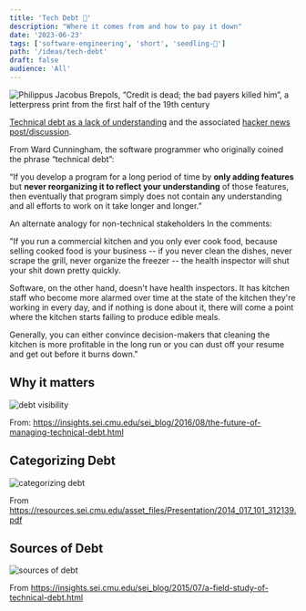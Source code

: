 ```yaml
---
title: 'Tech Debt 💸'
description: "Where it comes from and how to pay it down"
date: '2023-06-23'
tags: ['software-engineering', 'short', 'seedling-🌱']
path: '/ideas/tech-debt'
draft: false
audience: 'All'
---
```


![Philippus Jacobus Brepols, “Credit is dead; the bad payers killed him”, a letterpress print from the first half of the 19th century](Credit_est_mort.jpg)

[Technical debt as a lack of understanding](https://daverupert.com/2020/11/technical-debt-as-a-lack-of-understanding/) and the associated [hacker news post/discussion](https://news.ycombinator.com/item?id=25008587).

From Ward Cunningham, the software programmer who originally coined the phrase “technical debt”:

“If you develop a program for a long period of time by **only adding features** but **never reorganizing it to reflect your understanding** of those features, then eventually that program simply does not contain any understanding and all efforts to work on it take longer and longer.” 

An alternate analogy for non-technical stakeholders In the comments: 

"If you run a commercial kitchen and you only ever cook food, because selling cooked food is your business -- if you never clean the dishes, never scrape the grill, never organize the freezer -- the health inspector will shut your shit down pretty quickly.

Software, on the other hand, doesn't have health inspectors. It has kitchen staff who become more alarmed over time at the state of the kitchen they're working in every day, and if nothing is done about it, there will come a point where the kitchen starts failing to produce edible meals.

Generally, you can either convince decision-makers that cleaning the kitchen is more profitable in the long run or you can dust off your resume and get out before it burns down."

## Why it matters

![debt visibility](debt-visibility.png)

From: https://insights.sei.cmu.edu/sei_blog/2016/08/the-future-of-managing-technical-debt.html

## Categorizing Debt

![categorizing debt](ontology-of-debt.png)

From https://resources.sei.cmu.edu/asset_files/Presentation/2014_017_101_312139.pdf

## Sources of Debt

![sources of debt](sources-of-debt.png)

From https://insights.sei.cmu.edu/sei_blog/2015/07/a-field-study-of-technical-debt.html

